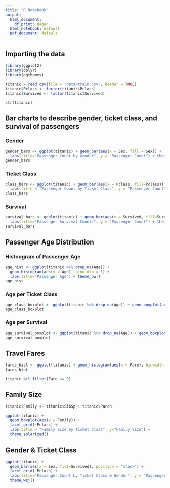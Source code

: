 ```yaml
---
title: "R Notebook"
output:
  html_document:
    df_print: paged
  html_notebook: default
  pdf_document: default
---
```


## Importing the data

```r
library(ggplot2)
library(dplyr)
library(ggthemes)
```

```r
titanic = read.csv(file = "data/train.csv", header = TRUE)
titanic$Pclass <- factor(titanic$Pclass)
titanic$Survived <- factor(titanic$Survived)
```

```r
str(titanic)
```

## Bar charts to describe gender, ticket class, and survival of passengers
### Gender
```r
gender_bars <- ggplot(titanic) + geom_bar(aes(x = Sex, fill = Sex)) +
  labs(title="Passenger Count by Gender", y = "Passenger Count") + theme_classic()
gender_bars
```

### Ticket Class
```r
class_bars <- ggplot(titanic) + geom_bar(aes(x = Pclass, fill=Pclass)) +
  labs(title = "Passenger Count by Ticket Class", y = "Passenger Count") + theme_classic()
class_bars
```

### Survival
```r
survival_bars <- ggplot(titanic) + geom_bar(aes(x = Survived, fill=Survived)) +
  labs(title="Passenger Survival Counts", y = "Passenger Count") + theme_light()
survival_bars
```
## Passenger Age Distribution
### Histoogram of Passenger Age
```r
age_hist <- ggplot(titanic %>% drop_na(Age)) +
  geom_histogram(aes(x = Age), binwidth = 5) +
  labs(title="Passenger Age") + theme_bw()
age_hist
```
### Age per Ticket Class
```r
age_class_boxplot <- ggplot(titanic %>% drop_na(Age)) + geom_boxplot(aes(x=Pclass, y=Age))
age_class_boxplot
```
### Age per Survival
```r
age_survival_boxplot <- ggplot(titanic %>% drop_na(Age)) + geom_boxplot(aes(x=Survived, y=Age))
age_survival_boxplot
```

## Travel Fares
```r
fares_hist <- ggplot(titanic) + geom_histogram(aes(x = Fare), binwidth = 10)
fares_hist
```
```r
titanic %>% filter(Fare == 0)
```

## Family Size
```r
titanic$Family <- titanic$SibSp + titanic$Parch
```

```r
ggplot(titanic) +
  geom_boxplot(aes(y = Family)) +
  facet_grid(~Pclass) +
  labs(title = "Family Size by Ticket Class", y="Family Size") +
  theme_solarized()
```

## Gender & Ticket Class
```r
ggplot(titanic) +
  geom_bar(aes(x = Sex, fill=Survived), position = "stack") +
  facet_grid(~Pclass) +
  labs(title="Passenger Count by Ticket Class & Gender", y = "Passenger Count") +
  theme_wsj()
```